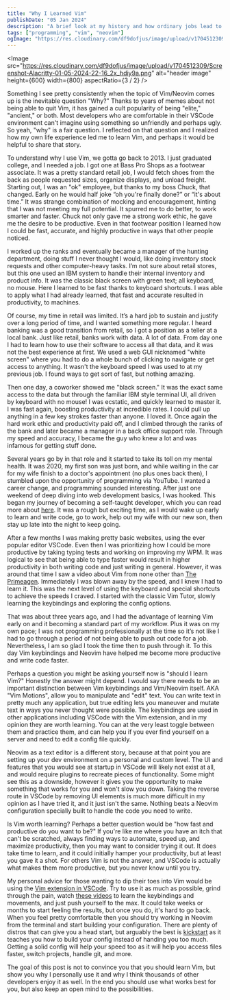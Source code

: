 ```yaml
---
title: "Why I Learned Vim"
publishDate: "05 Jan 2024"
description: "A brief look at my history and how ordinary jobs lead to learning programming and Vim/Neovim"
tags: ["programming", "vim", "neovim"]
ogImage: "https://res.cloudinary.com/df9dofjus/image/upload/v1704512309/Screenshot-Alacritty-01-05-2024-22-16_2x_hdiy9a.png"
---
```



<Image
	src="https://res.cloudinary.com/df9dofjus/image/upload/v1704512309/Screenshot-Alacritty-01-05-2024-22-16_2x_hdiy9a.png"
	alt="header image"
	height={600}
	width={800}
	aspectRatio={3 / 2}
/>

Something I see pretty consistently when the topic of Vim/Neovim comes up is the inevitable question "Why?" Thanks to years of memes about not being able to quit Vim, it has gained a cult popularity of being "elite," "ancient," or both. Most developers who are comfortable in their VSCode environment can't imagine using something so unfriendly and perhaps ugly. So yeah, "why" is a fair question. I reflected on that question and I realized how my own life experience led me to learn Vim, and perhaps it would be helpful to share that story.

To understand why I use Vim, we gotta go back to 2013. I just graduated college, and I needed a job. I got one at Bass Pro Shops as a footwear associate. It was a pretty standard retail job, I would fetch shoes from the back as people requested sizes, organize displays, and unload freight. Starting out, I was an "ok" employee, but thanks to my boss Chuck, that changed. Early on he would half joke “oh you're finally done?” or “it's about time.” It was strange combination of mocking and encouragement, hinting that I was not meeting my full potential. It spurred me to do better, to work smarter and faster. Chuck not only gave me a strong work ethic, he gave me the desire to be productive. Even in that footwear position I learned how I could be fast, accurate, and highly productive in ways that other people noticed.

I worked up the ranks and eventually became a manager of the hunting department, doing stuff I never thought I would, like doing inventory stock requests and other computer-heavy tasks. I’m not sure about retail stores, but this one used an IBM system to handle their internal inventory and product info. It was the classic black screen with green text; all keyboard, no mouse. Here I learned to be fast thanks to keyboard shortcuts. I was able to apply what I had already learned, that fast and accurate resulted in productivity, to machines.

Of course, my time in retail was limited. It’s a hard job to sustain and justify over a long period of time, and I wanted something more regular. I heard banking was a good transition from retail, so I got a position as a teller at a local bank. Just like retail, banks work with data. A lot of data. From day one I had to learn how to use their software to access all that data, and it was not the best experience at first. We used a web GUI nicknamed "white screen" where you had to do a whole bunch of clicking to navigate or get access to anything. It wasn't the keyboard speed I was used to at my previous job. I found ways to get sort of fast, but nothing amazing.

Then one day, a coworker showed me "black screen." It was the exact same access to the data but through the familiar IBM style terminal UI, all driven by keyboard with no mouse! I was ecstatic, and quickly learned to master it. I was fast again, boosting productivity at incredible rates. I could pull up anything in a few key strokes faster than anyone. I loved it. Once again the hard work ethic and productivity paid off, and I climbed through the ranks of the bank and later became a manager in a back office support role. Through my speed and accuracy, I became the guy who knew a lot and was infamous for getting stuff done.

Several years go by in that role and it started to take its toll on my mental health. It was 2020, my first son was just born, and while waiting in the car for my wife finish to a doctor's appointment (no plus ones back then), I stumbled upon the opportunity of programming via YouTube. I wanted a career change, and programming sounded interesting. After just one weekend of deep diving into web development basics, I was hooked. This began my journey of becoming a self-taught developer, which you can read more about [here](https://stevedylan.dev/posts/my-developer-journey). It was a rough but exciting time, as I would wake up early to learn and write code, go to work, help out my wife with our new son, then stay up late into the night to keep going.

After a few months I was making pretty basic websites, using the ever popular editor VSCode. Even then I was prioritizing how I could be more productive by taking typing tests and working on improving my WPM. It was logical to see that being able to type faster would result in higher productivity in both writing code and just writing in general. However, it was around that time I saw a video about Vim from none other than [The Primeagen](https://www.youtube.com/@ThePrimeagen). Immediately I was blown away by the speed, and I knew I had to learn it. This was the next level of using the keyboard and special shortcuts to achieve the speeds I craved. I started with the classic Vim Tutor, slowly learning the keybindings and exploring the config options.

That was about three years ago, and I had the advantage of learning Vim early on and it becoming a standard part of my workflow. Plus it was on my own pace; I was not programming professionally at the time so it’s not like I had to go through a period of not being able to push out code for a job. Nevertheless, I am so glad I took the time then to push through it. To this day Vim keybindings and Neovim have helped me become more productive and write code faster.

Perhaps a question you might be asking yourself now is "should I learn Vim?" Honestly the answer might depend. I would say there needs to be an important distinction between Vim keybindings and Vim/Neovim itself. AKA "Vim Motions", allow you to manipulate and "edit" text. You can write text in pretty much any application, but true editing lets you maneuver and mutate text in ways you never thought were possible. The keybindings are used in other applications including VSCode with the Vim extension, and in my opinion they are worth learning. You can at the very least toggle between them and practice them, and can help you if you ever find yourself on a server and need to edit a config file quickly.

Neovim as a text editor is a different story, because at that point you are setting up your dev environment on a personal and custom level. The UI and features that you would see at startup in VSCode will likely not exist at all, and would require plugins to recreate pieces of functionality. Some might see this as a downside, however it gives you the opportunity to make something that works for you and won't slow you down. Taking the reverse route in VSCode by removing UI elements is much more difficult in my opinion as I have tried it, and it just isn't the same. Nothing beats a Neovim configuration specially built to handle the code you need to write.

Is Vim worth learning? Perhaps a better question would be "how fast and productive do you want to be?" If you're like me where you have an itch that can't be scratched, always finding ways to automate, speed up, and maximize productivity, then you may want to consider trying it out. It does take time to learn, and it could initially hamper your productivity, but at least you gave it a shot. For others Vim is not the answer, and VSCode is actually what makes them more productive, but you never know until you try.

My personal advice for those wanting to dip their toes into Vim would be using the [Vim extension in VSCode](https://marketplace.visualstudio.com/items?itemName=vscodevim.vim). Try to use it as much as possible, grind through the pain, watch [these videos](https://youtube.com/playlist?list=PLm323Lc7iSW_wuxqmKx_xxNtJC_hJbQ7R&si=iaJI_NAzkQT-Kvnu) to learn the keybindings and movements, and just push yourself to the max. It could take weeks or months to start feeling the results, but once you do, it's hard to go back. When you feel pretty comfortable then you should try working in Neovim from the terminal and start building your configuration. There are plenty of distros that can give you a head start, but arguably the best is [kickstart](https://github.com/nvim-lua/kickstart.nvim) as it teaches you how to build your config instead of handing you too much. Getting a solid config will help your speed too as it will help you access files faster, switch projects, handle git, and more.

The goal of this post is not to convince you that you should learn Vim, but show you why I personally use it and why I think thousands of other developers enjoy it as well. In the end you should use what works best for you, but also keep an open mind to the possibilities.
